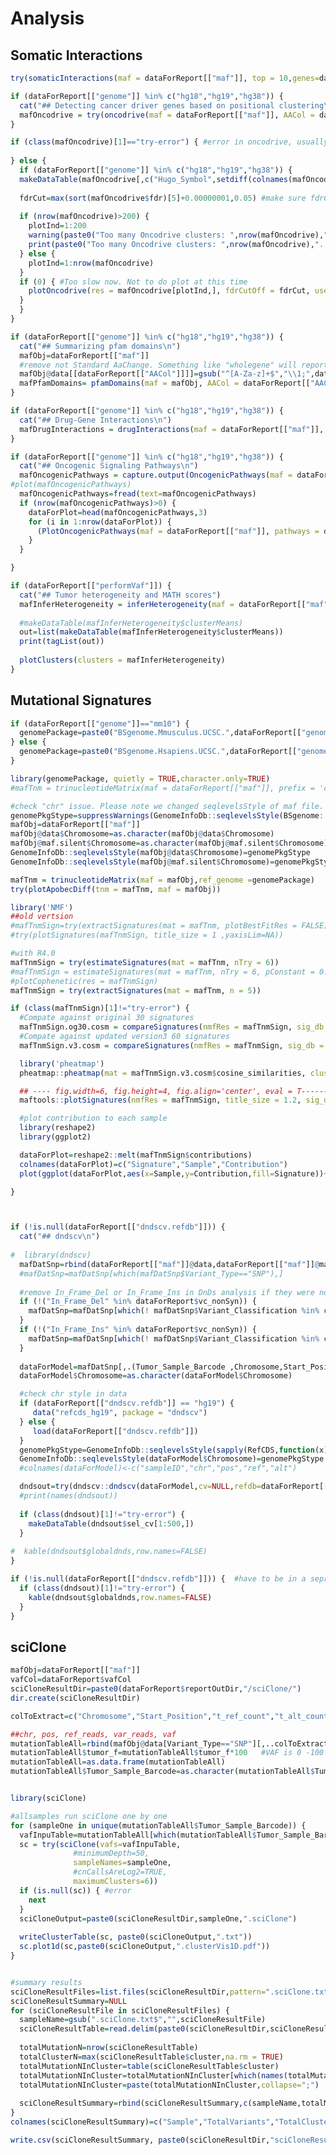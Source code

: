 
# Analysis
## Somatic Interactions
```r
try(somaticInteractions(maf = dataForReport[["maf"]], top = 10,genes=dataForReport[["interestedGenes"]], pvalue = c(0.05, 0.1)))
```

<!-- ## Detecting cancer driver genes based on positional clustering -->
```r
if (dataForReport[["genome"]] %in% c("hg18","hg19","hg38")) {
  cat("## Detecting cancer driver genes based on positional clustering\n")
  mafOncodrive = try(oncodrive(maf = dataForReport[["maf"]], AACol = dataForReport[["AACol"]], minMut = 5, pvalMethod = 'zscore'))
}
```

```r
if (class(mafOncodrive)[1]=="try-error") { #error in oncodrive, usually because of not enough genes with many mutations, can change minMut to smaller value.
  
} else {
  if (dataForReport[["genome"]] %in% c("hg18","hg19","hg38")) {
  makeDataTable(mafOncodrive[,c("Hugo_Symbol",setdiff(colnames(mafOncodrive),colnames(dataForReport[["maf"]]@gene.summary))),with = FALSE])
  
  fdrCut=max(sort(mafOncodrive$fdr)[5]+0.00000001,0.05) #make sure fdrCut can include at least 5 points for plot
  
  if (nrow(mafOncodrive)>200) {
    plotInd=1:200
    warning(paste0("Too many Oncodrive clusters: ",nrow(mafOncodrive),". Only top 200 were plotted. See table above for more details."))
    print(paste0("Too many Oncodrive clusters: ",nrow(mafOncodrive),". Only top 200 were plotted. See table above for more details."))
  } else {
    plotInd=1:nrow(mafOncodrive)
  }
  if (0) { #Too slow now. Not to do plot at this time
    plotOncodrive(res = mafOncodrive[plotInd,], fdrCutOff = fdrCut, useFraction = TRUE)
  }
  }
}

```

<!-- ## Summarizing pfam domains -->
```r
if (dataForReport[["genome"]] %in% c("hg18","hg19","hg38")) {
  cat("## Summarizing pfam domains\n")
  mafObj=dataForReport[["maf"]]
  #remove not Standard AaChange. Something like "wholegene" will report error. Add ; behind it to aviod it
  mafObj@data[[dataForReport[["AACol"]]]]=gsub("^[A-Za-z]+$","\\1;",dataForReport[["maf"]]@data[[dataForReport[["AACol"]]]])
  mafPfamDomains= pfamDomains(maf = mafObj, AACol = dataForReport[["AACol"]], top = 10)
}
```


<!-- ## Drug-Gene Interactions -->
```r
if (dataForReport[["genome"]] %in% c("hg18","hg19","hg38")) {
  cat("## Drug-Gene Interactions\n")
  mafDrugInteractions = drugInteractions(maf = dataForReport[["maf"]], fontSize = 0.75)
}
```



<!-- ## Oncogenic Signaling Pathways -->
```r
if (dataForReport[["genome"]] %in% c("hg18","hg19","hg38")) {
  cat("## Oncogenic Signaling Pathways\n")
  mafOncogenicPathways = capture.output(OncogenicPathways(maf = dataForReport[["maf"]]))
#plot(mafOncogenicPathways)
  mafOncogenicPathways=fread(text=mafOncogenicPathways)
  if (nrow(mafOncogenicPathways)>0) {
    dataForPlot=head(mafOncogenicPathways,3)
    for (i in 1:nrow(dataForPlot)) {
      (PlotOncogenicPathways(maf = dataForReport[["maf"]], pathways = dataForPlot$Pathway[i]))
    }
  }

}
```


<!-- ## Tumor heterogeneity and MATH scores -->
<!-- Top 5 most mutated samples were used -->
```r
if (dataForReport[["performVaf"]]) {
  cat("## Tumor heterogeneity and MATH scores")
  mafInferHeterogeneity = inferHeterogeneity(maf = dataForReport[["maf"]], vafCol = dataForReport[["vafCol"]])
  
  #makeDataTable(mafInferHeterogeneity$clusterMeans)
  out=list(makeDataTable(mafInferHeterogeneity$clusterMeans))
  print(tagList(out))
  
  plotClusters(clusters = mafInferHeterogeneity)
}

```

<!-- ```{r} -->
<!-- mafInferHeterogeneity = inferHeterogeneity(maf = dataForReport[["maf"]], vafCol = 'i_TumorVAF_WU') -->
<!-- gvisTable(mafInferHeterogeneity$clusterMeans,options=tableVisOptions) -->
<!-- plotClusters(clusters = mafInferHeterogeneity) -->

<!-- ``` -->

## Mutational Signatures

```r
if (dataForReport[["genome"]]=="mm10") {
  genomePackage=paste0("BSgenome.Mmusculus.UCSC.",dataForReport[["genome"]])
} else {
  genomePackage=paste0("BSgenome.Hsapiens.UCSC.",dataForReport[["genome"]])
}

library(genomePackage, quietly = TRUE,character.only=TRUE)
#mafTnm = trinucleotideMatrix(maf = dataForReport[["maf"]], prefix = 'chr', add = TRUE, ref_genome =dataForReport[["genomePackage"]])

#check "chr" issue. Please note we changed seqlevelsStyle of maf file. May influence other analysis in future. So need to use another variable
genomePkgStype=suppressWarnings(GenomeInfoDb::seqlevelsStyle(BSgenome::getBSgenome(genome =genomePackage)))
mafObj=dataForReport[["maf"]]
mafObj@data$Chromosome=as.character(mafObj@data$Chromosome)
mafObj@maf.silent$Chromosome=as.character(mafObj@maf.silent$Chromosome)
GenomeInfoDb::seqlevelsStyle(mafObj@data$Chromosome)=genomePkgStype
GenomeInfoDb::seqlevelsStyle(mafObj@maf.silent$Chromosome)=genomePkgStype

mafTnm = trinucleotideMatrix(maf = mafObj,ref_genome =genomePackage)
try(plotApobecDiff(tnm = mafTnm, maf = mafObj))

library('NMF')
##old vertsion
#mafTnmSign=try(extractSignatures(mat = mafTnm, plotBestFitRes = FALSE))
#try(plotSignatures(mafTnmSign, title_size = 1 ,yaxisLim=NA))

#with R4.0
mafTnmSign = try(estimateSignatures(mat = mafTnm, nTry = 6))
#mafTnmSign = estimateSignatures(mat = mafTnm, nTry = 6, pConstant = 0.1, plotBestFitRes = FALSE, parallel = 2)
#plotCophenetic(res = mafTnmSign)
mafTnmSign = try(extractSignatures(mat = mafTnm, n = 5))

if (class(mafTnmSign)[1]!="try-error") {
  #Compate against original 30 signatures 
  mafTnmSign.og30.cosm = compareSignatures(nmfRes = mafTnmSign, sig_db = "legacy")
  #Compate against updated version3 60 signatures 
  mafTnmSign.v3.cosm = compareSignatures(nmfRes = mafTnmSign, sig_db = "SBS")

  library('pheatmap')
  pheatmap::pheatmap(mat = mafTnmSign.v3.cosm$cosine_similarities, cluster_rows = FALSE, main = "cosine similarity against validated signatures")

  ## ---- fig.width=6, fig.height=4, fig.align='center', eval = T-----------------
  maftools::plotSignatures(nmfRes = mafTnmSign, title_size = 1.2, sig_db = "SBS")

  #plot contribution to each sample
  library(reshape2)
  library(ggplot2)

  dataForPlot=reshape2::melt(mafTnmSign$contributions)
  colnames(dataForPlot)=c("Signature","Sample","Contribution")
  plot(ggplot(dataForPlot,aes(x=Sample,y=Contribution,fill=Signature))+geom_bar(stat = "identity")+ theme(axis.text.x = element_text(angle = 90, vjust = 0.5, hjust=1)))

}




```


<!-- ## dndscv -->
```r
if (!is.null(dataForReport[["dndscv.refdb"]])) {
  cat("## dndscv\n")
  
#  library(dndscv)
  mafDatSnp=rbind(dataForReport[["maf"]]@data,dataForReport[["maf"]]@maf.silent)
  #mafDatSnp=mafDatSnp[which(mafDatSnp$Variant_Type=="SNP"),]
  
  #remove In_Frame_Del or In_Frame_Ins in DnDs analysis if they were not considered as vc_nonSyn
  if (!("In_Frame_Del" %in% dataForReport$vc_nonSyn)) {
    mafDatSnp=mafDatSnp[which(! mafDatSnp$Variant_Classification %in% c("In_Frame_Del")),]
  }
  if (!("In_Frame_Ins" %in% dataForReport$vc_nonSyn)) {
    mafDatSnp=mafDatSnp[which(! mafDatSnp$Variant_Classification %in% c("In_Frame_Ins")),]
  }
  
  dataForModel=mafDatSnp[,.(Tumor_Sample_Barcode ,Chromosome,Start_Position,Reference_Allele,Tumor_Seq_Allele2)]
  dataForModel$Chromosome=as.character(dataForModel$Chromosome)

  #check chr style in data
  if (dataForReport[["dndscv.refdb"]] == "hg19") {
     data("refcds_hg19", package = "dndscv")
  } else {
     load(dataForReport[["dndscv.refdb"]])
  }
  genomePkgStype=GenomeInfoDb::seqlevelsStyle(sapply(RefCDS,function(x) x$chr))
  GenomeInfoDb::seqlevelsStyle(dataForModel$Chromosome)=genomePkgStype
  #colnames(dataForModel)<-c("sampleID","chr","pos","ref","alt")

  dndsout=try(dndscv::dndscv(dataForModel,cv=NULL,refdb=dataForReport[["dndscv.refdb"]],use_indel_sites=FALSE))
  #print(names(dndsout))
  
  if (class(dndsout)[1]!="try-error") {
    makeDataTable(dndsout$sel_cv[1:500,])
  }
  
#  kable(dndsout$globaldnds,row.names=FALSE)
}

if (!is.null(dataForReport[["dndscv.refdb"]])) {  #have to be in a seprate section to make sure makeDataTable(dndsout$sel_cv[1:500,]) can display
  if (class(dndsout)[1]!="try-error") {
    kable(dndsout$globaldnds,row.names=FALSE)
  }
}
```


## sciClone

```r

mafObj=dataForReport[["maf"]]
vafCol=dataForReport$vafCol
sciCloneResultDir=paste0(dataForReport$reportOutDir,"/sciClone/")
dir.create(sciCloneResultDir)

colToExtract=c("Chromosome","Start_Position","t_ref_count","t_alt_count",vafCol,"Tumor_Sample_Barcode")

##chr, pos, ref_reads, var_reads, vaf
mutationTableAll=rbind(mafObj@data[Variant_Type=="SNP"][,..colToExtract],mafObj@maf.silent[Variant_Type=="SNP"][,..colToExtract])
mutationTableAll$tumor_f=mutationTableAll$tumor_f*100   #VAF is 0 -100 in sciClone
mutationTableAll=as.data.frame(mutationTableAll)
mutationTableAll$Tumor_Sample_Barcode=as.character(mutationTableAll$Tumor_Sample_Barcode)


library(sciClone)

#allsamples run sciClone one by one
for (sampleOne in unique(mutationTableAll$Tumor_Sample_Barcode)) {
  vafInpuTable=mutationTableAll[which(mutationTableAll$Tumor_Sample_Barcode==sampleOne),head(colToExtract,5)]
  sc = try(sciClone(vafs=vafInpuTable,
              #minimumDepth=50,
              sampleNames=sampleOne,
              #cnCallsAreLog2=TRUE,
              maximumClusters=6))
  if (is.null(sc)) { #error
    next
  }
  sciCloneOutput=paste0(sciCloneResultDir,sampleOne,".sciClone")
  
  writeClusterTable(sc, paste0(sciCloneOutput,".txt"))
  sc.plot1d(sc,paste0(sciCloneOutput,".clusterVis1D.pdf"))
}


#summary results
sciCloneResultFiles=list.files(sciCloneResultDir,pattern=".sciClone.txt$")
sciCloneResultSummary=NULL
for (sciCloneResultFile in sciCloneResultFiles) {
  sampleName=gsub(".sciClone.txt$","",sciCloneResultFile)
  sciCloneResultTable=read.delim(paste0(sciCloneResultDir,sciCloneResultFile),header=T,as.is=T)
  
  totalMutationN=nrow(sciCloneResultTable)
  totalClusterN=max(sciCloneResultTable$cluster,na.rm = TRUE)
  totalMutationNInCluster=table(sciCloneResultTable$cluster)
  totalMutationNInCluster=totalMutationNInCluster[which(names(totalMutationNInCluster)!=0)] #cluster 0 is outlier
  totalMutationNInCluster=paste(totalMutationNInCluster,collapse=";")
  
  sciCloneResultSummary=rbind(sciCloneResultSummary,c(sampleName,totalMutationN,totalClusterN,totalMutationNInCluster))
}
colnames(sciCloneResultSummary)=c("Sample","TotalVariants","TotalCluster","VariantsInEachCluster")

write.csv(sciCloneResultSummary, paste0(sciCloneResultDir,"sciCloneResultSummary.csv"),row.names=FALSE)


```
